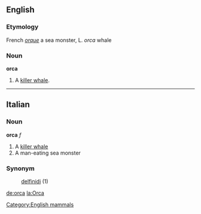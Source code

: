 ==English==
[[Category:English mammals]]

===Etymology===
French ''[[orque]]'' a sea monster, L. ''orca'' whale

===Noun===
'''orca'''
# A [[killer whale]].

----

==Italian==
===Noun===
'''orca''' ''f''
# A [[killer whale]]
# A man-eating sea monster

===Synonym===
:[[delfinidi]] (1)

[[de:orca]]
[[la:Orca]]